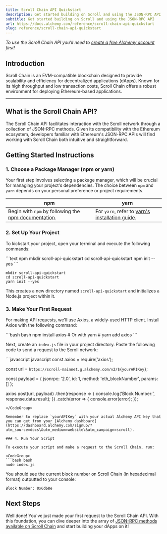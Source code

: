 ```yaml
---
title: Scroll Chain API Quickstart
description: Get started building on Scroll and using the JSON-RPC API
subtitle: Get started building on Scroll and using the JSON-RPC API
url: https://docs.alchemy.com/reference/scroll-chain-api-quickstart
slug: reference/scroll-chain-api-quickstart
---
```


*To use the Scroll Chain API you'll need to [create a free Alchemy account](https://dashboard.alchemy.com/signup/?utm_source=docs\&utm_medium=website\&utm_campaign=scroll) first!*

## Introduction

Scroll Chain is an EVM-compatible blockchain designed to provide scalability and efficiency for decentralized applications (dApps). Known for its high throughput and low transaction costs, Scroll Chain offers a robust environment for deploying Ethereum-based applications.

***

## What is the Scroll Chain API?

The Scroll Chain API facilitates interaction with the Scroll network through a collection of JSON-RPC methods. Given its compatibility with the Ethereum ecosystem, developers familiar with Ethereum's JSON-RPC APIs will find working with Scroll Chain both intuitive and straightforward.

## Getting Started Instructions

### 1. Choose a Package Manager (npm or yarn)

Your first step involves selecting a package manager, which will be crucial for managing your project's dependencies. The choice between `npm` and `yarn` depends on your personal preference or project requirements.

| npm                                                                                                                       | yarn                                                                                                |
| ------------------------------------------------------------------------------------------------------------------------- | --------------------------------------------------------------------------------------------------- |
| Begin with `npm` by following the [npm documentation](https://docs.npmjs.com/downloading-and-installing-node-js-and-npm). | For `yarn`, refer to [yarn's installation guide](https://classic.yarnpkg.com/lang/en/docs/install). |

### 2. Set Up Your Project

To kickstart your project, open your terminal and execute the following commands:

<CodeGroup>
  ```text npm
  mkdir scroll-api-quickstart
  cd scroll-api-quickstart
  npm init --yes
  ```

  ```text yarn
  mkdir scroll-api-quickstart
  cd scroll-api-quickstart
  yarn init --yes
  ```
</CodeGroup>

This creates a new directory named `scroll-api-quickstart` and initializes a Node.js project within it.

### 3. Make Your First Request

For making API requests, we'll use Axios, a widely-used HTTP client. Install Axios with the following command:

<CodeGroup>
  ```bash bash
  npm install axios
  # Or with yarn
  # yarn add axios
  ```
</CodeGroup>

Next, create an `index.js` file in your project directory. Paste the following code to send a request to the Scroll network:

<CodeGroup>
  ```javascript javascript
  const axios = require('axios');

  const url = `https://scroll-mainnet.g.alchemy.com/v2/${yourAPIKey}`;

  const payload = {
    jsonrpc: '2.0',
    id: 1,
    method: 'eth_blockNumber',
    params: []
  };

  axios.post(url, payload)
    .then(response => {
      console.log('Block Number:', response.data.result);
    })
    .catch(error => {
      console.error(error);
    });
  ```
</CodeGroup>

Remember to replace `yourAPIKey` with your actual Alchemy API key that you can get from your [Alchemy dashboard](https://dashboard.alchemy.com/signup/?utm_source=docs\&utm_medium=website\&utm_campaign=scroll).

### 4. Run Your Script

To execute your script and make a request to the Scroll Chain, run:

<CodeGroup>
  ```bash bash
  node index.js
  ```
</CodeGroup>

You should see the current block number on Scroll Chain (in hexadecimal format) outputted to your console:

```shell
Block Number: 0x6d68e
```

## Next Steps

Well done! You've just made your first request to the Scroll Chain API. With this foundation, you can dive deeper into the array of [JSON-RPC methods available on Scroll Chain](/reference/scroll-chain-api-endpoints) and start building your dApps on it!

